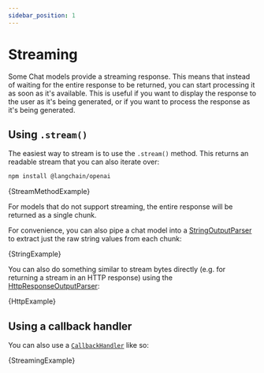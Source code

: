 ```yaml
---
sidebar_position: 1
---
```


# Streaming

Some Chat models provide a streaming response. This means that instead of waiting for the entire response to be returned, you can start processing it as soon as it's available. This is useful if you want to display the response to the user as it's being generated, or if you want to process the response as it's being generated.

## Using `.stream()`


The easiest way to stream is to use the `.stream()` method. This returns an readable stream that you can also iterate over:



<IntegrationInstallTooltip></IntegrationInstallTooltip>

```bash npm2yarn
npm install @langchain/openai
```


<UnifiedModelParamsTooltip></UnifiedModelParamsTooltip>

<CodeBlock language="typescript">{StreamMethodExample}</CodeBlock>

For models that do not support streaming, the entire response will be returned as a single chunk.

For convenience, you can also pipe a chat model into a [StringOutputParser](/docs/modules/model_io/output_parsers/types/string) to extract
just the raw string values from each chunk:


<CodeBlock language="typescript">{StringExample}</CodeBlock>

You can also do something similar to stream bytes directly (e.g. for returning a stream in an HTTP response) using the [HttpResponseOutputParser](/docs/modules/model_io/output_parsers/types/http_response):


<CodeBlock language="typescript">{HttpExample}</CodeBlock>

## Using a callback handler

You can also use a [`CallbackHandler`](https://github.com/langchain-ai/langchainjs/blob/main/langchain/src/callbacks/base.ts) like so:


<CodeBlock language="typescript">{StreamingExample}</CodeBlock>
